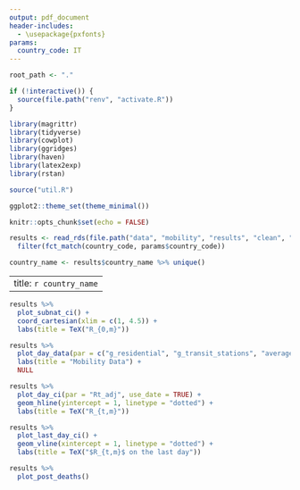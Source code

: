 ```yaml
---
output: pdf_document
header-includes:
  - \usepackage{pxfonts} 
params:
  country_code: IT
---
```


```r
root_path <- "."

if (!interactive()) {
  source(file.path("renv", "activate.R"))
}

library(magrittr)
library(tidyverse)
library(cowplot)
library(ggridges)
library(haven)
library(latex2exp)
library(rstan)

source("util.R")

ggplot2::theme_set(theme_minimal())

knitr::opts_chunk$set(echo = FALSE)
```

```r
results <- read_rds(file.path("data", "mobility", "results", "clean", "merged.rds")) %>% 
  filter(fct_match(country_code, params$country_code))

country_name <- results$country_name %>% unique()
```


---
title: `r country_name`
---

```r
results %>% 
  plot_subnat_ci() + 
  coord_cartesian(xlim = c(1, 4.5)) +
  labs(title = TeX("R_{0,m}"))
```

```r
results %>% 
  plot_day_data(par = c("g_residential", "g_transit_stations", "average_mob"), use_date = TRUE) +
  labs(title = "Mobility Data") +
  NULL
```

```r
results %>% 
  plot_day_ci(par = "Rt_adj", use_date = TRUE) +
  geom_hline(yintercept = 1, linetype = "dotted") +
  labs(title = TeX("R_{t,m}")) 
```

```r
results %>% 
  plot_last_day_ci() +
  geom_vline(xintercept = 1, linetype = "dotted") +
  labs(title = TeX("$R_{t,m}$ on the last day")) 
```

```r
results %>% 
  plot_post_deaths()
```
